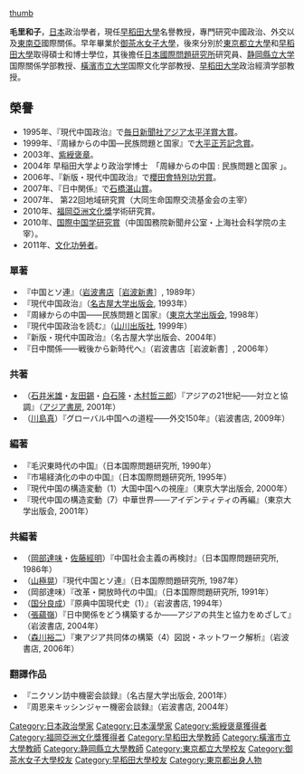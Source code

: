[[file:Kazuko_Mori_201111.jpg|thumb]]

'''毛里和子'''{{BD|1940年|||}}，[[日本|日本]]政治學者，現任[[早稻田大學|早稻田大學]]名譽教授，專門研究中國政治、外交以及[[東南亞|東南亞]]國際關係。早年畢業於[[御茶水女子大學|御茶水女子大學]]，後來分別於[[東京都立大學|東京都立大學]]和[[早稻田大學|早稻田大學]]取得碩士和博士學位，其後擔任[[日本國際問題研究所|日本國際問題研究所]]研究員、[[静岡縣立大学|静岡縣立大学]]国際關係学部教授、[[橫濱市立大学|橫濱市立大学]]国際文化学部教授、[[早稻田大学|早稻田大学]]政治經濟学部教授。

== 榮譽 ==
* 1995年、『現代中国政治』で[[アジア・太平洋賞|毎日新聞社アジア太平洋賞大賞]]。
* 1999年、『周縁からの中国―民族問題と国家』で[[大平正芳記念賞|大平正芳記念賞]]。
* 2003年、[[紫綬褒章|紫綬褒章]]。
* 2004年  早稲田大学より政治学博士　「周縁からの中国 : 民族問題と国家 」。
* 2006年、『新版・現代中国政治』で[[櫻田會特別功労賞|櫻田會特別功労賞]]。
* 2007年、『日中関係』で[[石橋湛山賞|石橋湛山賞]]。
* 2007年、 第22回地域研究賞（大同生命国際交流基金会の主宰）
* 2010年、[[福岡亞洲文化獎|福岡亞洲文化獎]]学術研究賞。
* 2010年、[[国際中国学研究賞|国際中国学研究賞]]（中国国務院新聞弁公室・上海社会科学院の主宰）。
* 2011年、[[文化功勞者|文化功勞者]]。

=== 單著 ===
* 『中国とソ連』（[[岩波書店|岩波書店]]［[[岩波新書|岩波新書]]］, 1989年）
* 『現代中国政治』（[[名古屋大学出版会|名古屋大学出版会]], 1993年）
* 『周縁からの中国――民族問題と国家』（[[東京大学出版会|東京大学出版会]], 1998年）
* 『現代中国政治を読む』（[[山川出版社|山川出版社]], 1999年）
* 『新版・現代中国政治』（名古屋大学出版会、2004年）
* 『日中關係――戦後から新時代へ』（岩波書店［岩波新書］, 2006年）

=== 共著 ===
* （[[石井米雄|石井米雄]]・[[友田錫|友田錫]]・[[白石隆|白石隆]]・[[木村哲三郎|木村哲三郎]]）『アジアの21世紀――対立と協調』（[[アジア書房|アジア書房]], 2001年）
* （[[川島真|川島真]]）『グローバル中国への道程――外交150年』（岩波書店, 2009年）

=== 編著 ===
* 『毛沢東時代の中国』（日本国際問題研究所, 1990年）
* 『市場経済化の中の中国』（日本国際問題研究所, 1995年）
* 『現代中国の構造変動（1）大国中国への視座』（東京大学出版会, 2000年）
* 『現代中国の構造変動（7）中華世界――アイデンティティの再編』（東京大学出版会, 2001年）

=== 共編著 ===
* （[[岡部達味|岡部達味]]・[[佐藤經明|佐藤經明]]）『中国社会主義の再検討』（日本国際問題研究所, 1986年） 
* （[[山極晃|山極晃]]）『現代中国とソ連』（日本国際問題研究所, 1987年）
* （岡部達味）『改革・開放時代の中国』（日本国際問題研究所, 1991年）
* （[[国分良成|国分良成]]）『原典中国現代史（1）』（岩波書店, 1994年）
* （[[張蘊嶺|張蘊嶺]]）『日中関係をどう構築するか――アジアの共生と協力をめざして』（岩波書店, 2004年）
* （[[森川裕二|森川裕二]]）『東アジア共同体の構築（4）図説・ネットワーク解析』（岩波書店, 2006年）

=== 翻譯作品 ===
* 『ニクソン訪中機密会談録』（名古屋大学出版会, 2001年）
* 『周恩来キッシンジャー機密会談録』（岩波書店, 2004年）
{{DEFAULTSORT:Mori, Kazuko}}
[[Category:日本政治學家|Category:日本政治學家]]
[[Category:日本漢學家|Category:日本漢學家]]
[[Category:紫綬褒章獲得者|Category:紫綬褒章獲得者]]
[[Category:福岡亞洲文化獎獲得者|Category:福岡亞洲文化獎獲得者]]
[[Category:早稻田大學教師|Category:早稻田大學教師]]
[[Category:橫濱市立大學教師|Category:橫濱市立大學教師]]
[[Category:静岡縣立大學教師|Category:静岡縣立大學教師]]
[[Category:東京都立大學校友|Category:東京都立大學校友]]
[[Category:御茶水女子大學校友|Category:御茶水女子大學校友]]
[[Category:早稻田大學校友|Category:早稻田大學校友]]
[[Category:東京都出身人物|Category:東京都出身人物]]